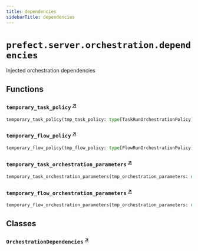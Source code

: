 ```yaml
---
title: dependencies
sidebarTitle: dependencies
---
```


# `prefect.server.orchestration.dependencies`



Injected orchestration dependencies


## Functions

### `temporary_task_policy` <sup><a href="https://github.com/prefecthq/prefect/blob/main/src/prefect/server/orchestration/dependencies.py#L101" target="_blank">↗</a></sup>

```python
temporary_task_policy(tmp_task_policy: type[TaskRunOrchestrationPolicy])
```

### `temporary_flow_policy` <sup><a href="https://github.com/prefecthq/prefect/blob/main/src/prefect/server/orchestration/dependencies.py#L115" target="_blank">↗</a></sup>

```python
temporary_flow_policy(tmp_flow_policy: type[FlowRunOrchestrationPolicy])
```

### `temporary_task_orchestration_parameters` <sup><a href="https://github.com/prefecthq/prefect/blob/main/src/prefect/server/orchestration/dependencies.py#L129" target="_blank">↗</a></sup>

```python
temporary_task_orchestration_parameters(tmp_orchestration_parameters: dict[str, Any])
```

### `temporary_flow_orchestration_parameters` <sup><a href="https://github.com/prefecthq/prefect/blob/main/src/prefect/server/orchestration/dependencies.py#L151" target="_blank">↗</a></sup>

```python
temporary_flow_orchestration_parameters(tmp_orchestration_parameters: dict[str, Any])
```

## Classes

### `OrchestrationDependencies` <sup><a href="https://github.com/prefecthq/prefect/blob/main/src/prefect/server/orchestration/dependencies.py#L23" target="_blank">↗</a></sup>
